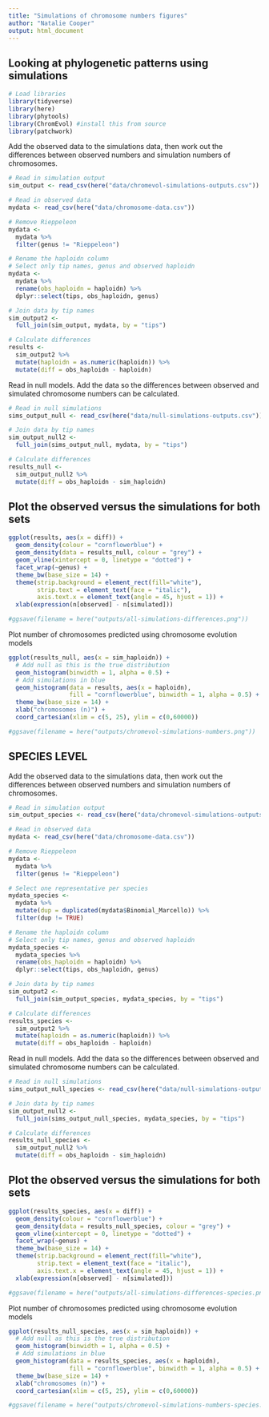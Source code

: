 ```yaml
---
title: "Simulations of chromosome numbers figures"
author: "Natalie Cooper"
output: html_document
---
```


## Looking at phylogenetic patterns using simulations

```r
# Load libraries
library(tidyverse)
library(here)
library(phytools)
library(ChromEvol) #install this from source
library(patchwork)
```

Add the observed data to the simulations data, then work out the differences between observed numbers and simulation numbers of chromosomes.
```r
# Read in simulation output
sim_output <- read_csv(here("data/chromevol-simulations-outputs.csv"))

# Read in observed data
mydata <- read_csv(here("data/chromosome-data.csv"))

# Remove Rieppeleon
mydata <- 
  mydata %>% 
  filter(genus != "Rieppeleon")

# Rename the haploidn column
# Select only tip names, genus and observed haploidn
mydata <-
  mydata %>%
  rename(obs_haploidn = haploidn) %>%
  dplyr::select(tips, obs_haploidn, genus)

# Join data by tip names
sim_output2 <- 
  full_join(sim_output, mydata, by = "tips")

# Calculate differences
results <- 
  sim_output2 %>%
  mutate(haploidn = as.numeric(haploidn)) %>%
  mutate(diff = obs_haploidn - haploidn)
```

Read in null models. Add the data so the differences between observed and simulated chromosome numbers can be calculated.
```r
# Read in null simulations
sims_output_null <- read_csv(here("data/null-simulations-outputs.csv"))

# Join data by tip names
sim_output_null2 <- 
  full_join(sims_output_null, mydata, by = "tips")

# Calculate differences
results_null <- 
  sim_output_null2 %>%
  mutate(diff = obs_haploidn - sim_haploidn)
```

## Plot the observed versus the simulations for both sets
```r
ggplot(results, aes(x = diff)) +
  geom_density(colour = "cornflowerblue") +
  geom_density(data = results_null, colour = "grey") +
  geom_vline(xintercept = 0, linetype = "dotted") +
  facet_wrap(~genus) +
  theme_bw(base_size = 14) +
  theme(strip.background = element_rect(fill="white"), 
        strip.text = element_text(face = "italic"),
        axis.text.x = element_text(angle = 45, hjust = 1)) +
  xlab(expression(n[observed] - n[simulated]))

#ggsave(filename = here("outputs/all-simulations-differences.png"))  

```
Plot number of chromosomes predicted using chromosome evolution models
```r
ggplot(results_null, aes(x = sim_haploidn)) +
  # Add null as this is the true distribution
  geom_histogram(binwidth = 1, alpha = 0.5) +
  # Add simulations in blue
  geom_histogram(data = results, aes(x = haploidn), 
                 fill = "cornflowerblue", binwidth = 1, alpha = 0.5) +
  theme_bw(base_size = 14) +
  xlab("chromosomes (n)") +
  coord_cartesian(xlim = c(5, 25), ylim = c(0,60000))

#ggsave(filename = here("outputs/chromevol-simulations-numbers.png"))  
```

## SPECIES LEVEL

Add the observed data to the simulations data, then work out the differences between observed numbers and simulation numbers of chromosomes.
```r
# Read in simulation output
sim_output_species <- read_csv(here("data/chromevol-simulations-outputs-species.csv"))

# Read in observed data
mydata <- read_csv(here("data/chromosome-data.csv"))

# Remove Rieppeleon
mydata <- 
  mydata %>% 
  filter(genus != "Rieppeleon")

# Select one representative per species
mydata_species <-
  mydata %>%
  mutate(dup = duplicated(mydata$Binomial_Marcello)) %>%
  filter(dup != TRUE)

# Rename the haploidn column
# Select only tip names, genus and observed haploidn
mydata_species <-
  mydata_species %>%
  rename(obs_haploidn = haploidn) %>%
  dplyr::select(tips, obs_haploidn, genus)

# Join data by tip names
sim_output2 <- 
  full_join(sim_output_species, mydata_species, by = "tips")

# Calculate differences
results_species <- 
  sim_output2 %>%
  mutate(haploidn = as.numeric(haploidn)) %>%
  mutate(diff = obs_haploidn - haploidn)
```

Read in null models. Add the data so the differences between observed and simulated chromosome numbers can be calculated.
```r
# Read in null simulations
sims_output_null_species <- read_csv(here("data/null-simulations-outputs-species.csv"))

# Join data by tip names
sim_output_null2 <- 
  full_join(sims_output_null_species, mydata_species, by = "tips")

# Calculate differences
results_null_species <- 
  sim_output_null2 %>%
  mutate(diff = obs_haploidn - sim_haploidn)
```

## Plot the observed versus the simulations for both sets
```r
ggplot(results_species, aes(x = diff)) +
  geom_density(colour = "cornflowerblue") +
  geom_density(data = results_null_species, colour = "grey") +
  geom_vline(xintercept = 0, linetype = "dotted") +
  facet_wrap(~genus) +
  theme_bw(base_size = 14) +
  theme(strip.background = element_rect(fill="white"), 
        strip.text = element_text(face = "italic"),
        axis.text.x = element_text(angle = 45, hjust = 1)) +
  xlab(expression(n[observed] - n[simulated]))

#ggsave(filename = here("outputs/all-simulations-differences-species.png"))  

```
Plot number of chromosomes predicted using chromosome evolution models
```r
ggplot(results_null_species, aes(x = sim_haploidn)) +
  # Add null as this is the true distribution
  geom_histogram(binwidth = 1, alpha = 0.5) +
  # Add simulations in blue
  geom_histogram(data = results_species, aes(x = haploidn), 
                 fill = "cornflowerblue", binwidth = 1, alpha = 0.5) +
  theme_bw(base_size = 14) +
  xlab("chromosomes (n)") +
  coord_cartesian(xlim = c(5, 25), ylim = c(0,60000))

#ggsave(filename = here("outputs/chromevol-simulations-numbers-species.png"))  
```